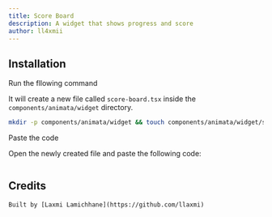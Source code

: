 ```yaml
---
title: Score Board
description: A widget that shows progress and score
author: ll4xmii
---
```


<ComponentPreview name="widget-score-board--docs" />

## Installation

<Steps>
<Step>Run the fllowing command</Step>

It will create a new file called `score-board.tsx` inside the `components/animata/widget` directory.

```bash
mkdir -p components/animata/widget && touch components/animata/widget/score-board.tsx
```

<Step>Paste the code</Step>

Open the newly created file and paste the following code:

```jsx file=<rootDir>/animata/widget/score-board.tsx

```

</Steps>

## Credits

    Built by [Laxmi Lamichhane](https://github.com/llaxmi)
